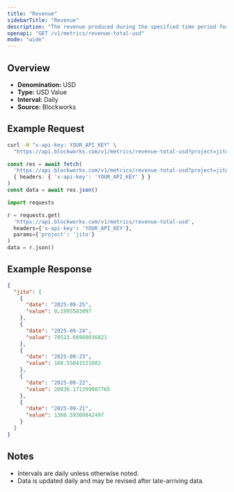 ```yaml
---
title: "Revenue"
sidebarTitle: "Revenue"
description: "The revenue produced during the specified time period for given project."
openapi: "GET /v1/metrics/revenue-total-usd"
mode: "wide"
---
```


## Overview

- **Denomination:** USD
- **Type:** USD Value
- **Interval:** Daily
- **Source:** Blockworks

## Example Request

<CodeGroup>

```bash cURL
curl -H "x-api-key: YOUR_API_KEY" \
  "https://api.blockworks.com/v1/metrics/revenue-total-usd?project=jito"
```

```typescript TypeScript
const res = await fetch(
  'https://api.blockworks.com/v1/metrics/revenue-total-usd?project=jito',
  { headers: { 'x-api-key': 'YOUR_API_KEY' } }
)
const data = await res.json()
```

```python Python
import requests

r = requests.get(
  'https://api.blockworks.com/v1/metrics/revenue-total-usd',
  headers={'x-api-key': 'YOUR_API_KEY'},
  params={'project': 'jito'}
)
data = r.json()
```

</CodeGroup>

## Example Response

```json
{
  "jito": [
    {
      "date": "2025-09-25",
      "value": 0.1995583097
    },
    {
      "date": "2025-09-24",
      "value": 70523.66980036821
    },
    {
      "date": "2025-09-23",
      "value": 188.55041521602
    },
    {
      "date": "2025-09-22",
      "value": 20836.171399087765
    },
    {
      "date": "2025-09-21",
      "value": 1308.59369842497
    }
  ]
}
```

## Notes
- Intervals are daily unless otherwise noted.
- Data is updated daily and may be revised after late-arriving data.